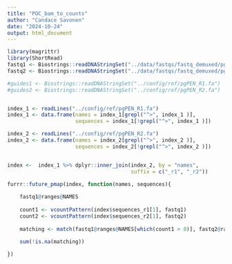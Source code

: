 ```yaml
---
title: "POC_bam_to_counts"
author: "Candace Savonen"
date: "2024-10-24"
output: html_document
---
```



```r

library(magrittr)
library(ShortRead)
fastq1 <- Biostrings::readDNAStringSet("../data/fastqs/fastq_demuxed/pgMAP_tutorial_gRNA1_trimmed_sample1.fastq.gz", format="fastq")
fastq2 <- Biostrings::readDNAStringSet("../data/fastqs/fastq_demuxed/pgMAP_tutorial_gRNA2_trimmed_sample1.fastq.gz", format="fastq")

#guides1 <- Biostrings::readDNAStringSet("../config/ref/pgPEN_R1.fa")
#guides2 <- Biostrings::readDNAStringSet("../config/ref/pgPEN_R2.fa")


index_1 <- readLines("../config/ref/pgPEN_R1.fa")
index_1 <- data.frame(names = index_1[grepl("^>", index_1 )], 
                      sequences = index_1[!grepl("^>", index_1 )])

index_2 <- readLines("../config/ref/pgPEN_R2.fa")
index_2 <- data.frame(names = index_2[grepl("^>", index_2 )], 
                      sequences = index_2[!grepl("^>", index_2 )])


index <-  index_1 %>% dplyr::inner_join(index_2, by = "names", 
                                        suffix = c("_r1", "_r2"))

furrr::future_pmap(index, function(names, sequences){
  
    fastq1@ranges@NAMES
  
    count1 <- vcountPattern(index$sequences_r1[1], fastq1)
    count2 <- vcountPattern(index$sequences_r2[1], fastq2)
    
    matching <- match(fastq1@ranges@NAMES[which(count1 > 0)], fastq2@ranges@NAMES[which(count2 > 0)])
    
    sum(!is.na(matching))

})
```

